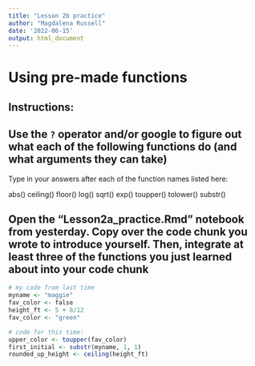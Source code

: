 ```yaml
---
title: "Lesson 2b practice"
author: "Magdalena Russell"
date: '2022-06-15'
output: html_document
---
```


# Using pre-made functions

## Instructions:

## Use the `?` operator and/or google to figure out what each of the following functions do (and what arguments they can take)
Type in your answers after each of the function names listed here:

abs()
ceiling()
floor()
log()
sqrt()
exp()
toupper()
tolower()
substr()

## Open the "Lesson2a_practice.Rmd" notebook from yesterday. Copy over the code chunk you wrote to introduce yourself. Then, integrate at least three of the functions you just learned about into your code chunk

```r
# my code from last time
myname <- "maggie"
fav_color <- false
height_ft <- 5 + 8/12
fav_color <- "green"

# code for this time:
upper_color <- toupper(fav_color)
first_initial <- substr(myname, 1, 1)
rounded_up_height <- ceiling(height_ft)

```
